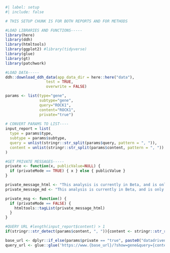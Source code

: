 ```r
#| label: setup
#| include: false

# THIS SETUP CHUNK IS FOR BOTH REPORTS AND FOR METHODS

#LOAD LIBRARIES AND FUNCTIONS-----
library(here)
library(ddh)
library(htmltools)
library(ggplot2) #library(tidyverse)
library(glue)
library(gt)
library(patchwork)

#LOAD DATA-----
ddh::download_ddh_data(app_data_dir = here::here("data"),
                  test = TRUE,
                  overwrite = FALSE)

params <- list(type="gene", 
               subtype="gene", 
               query="ROCK1", 
               content="ROCK1", 
               private="true")
  
# CONVERT PARAMS TO LIST----
input_report = list(
  type = params$type,
  subtype = params$subtype,
  query = unlist(stringr::str_split(params$query, pattern = ", ")),
  content = unlist(stringr::str_split(params$content, pattern = ", "))
)

#GET PRIVATE MESSAGES-----
private <- function(x, publicValue=NULL) {
  if (privateMode == TRUE) { x } else { publicValue }
}

private_message_html <- "This analysis is currently in Beta, and is only available to premium subscribers. If you want to upgrade to support this project and access these data, subscribe at ', a(href = 'http://www.datadrivenhypothesis.com', 'datadrivenhypothesis.com')"
private_message_md <- "This analysis is currently in Beta, and is only available to premium subscribers. If you want to upgrade to support this project and access these data, subscribe at [datadrivenhypothesis.com](http://www.datadrivenhypothesis.com)"

private_msg <- function() {
  if (privateMode == FALSE) {
    htmltools::tagList(private_message_html) 
  }
}

#QUERY URL #length(input_report$content) > 1
if(stringr::str_detect(params$content, ", ")){content <- stringr::str_replace_all(params$content, pattern = " ", replacement = "%20")} else {content <- params$content}

base_url <- dplyr::if_else(params$private == "true", paste0("datadrivenhypothesis.com"), paste0("datadrivenhypothesis.org"))
query_url <- glue::glue('https://www.{base_url}/?show=gene&query={content}')

```